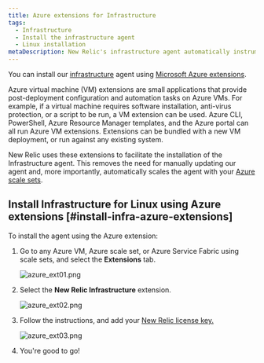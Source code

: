 ```yaml
---
title: Azure extensions for Infrastructure
tags:
  - Infrastructure
  - Install the infrastructure agent
  - Linux installation
metaDescription: New Relic's infrastructure agent automatically instruments Docker to collect container metrics and metadata.
---
```


You can install our [infrastructure](/docs/welcome-new-relic-infrastructure) agent using [Microsoft Azure extensions](https://docs.microsoft.com/en-us/azure/virtual-machines/extensions/overview).

<CollapserGroup>
  <Collapser id="what-is-extension" title="What is an Azure extension?">
    Azure virtual machine (VM) extensions are small applications that provide
    post-deployment configuration and automation tasks on Azure VMs. For
    example, if a virtual machine requires software installation, anti-virus
    protection, or a script to be run, a VM extension can be used. Azure CLI,
    PowerShell, Azure Resource Manager templates, and the Azure portal can all
    run Azure VM extensions. Extensions can be bundled with a new VM deployment,
    or run against any existing system.
  </Collapser>
</CollapserGroup>

New Relic uses these extensions to facilitate the installation of the Infrastructure agent. This removes the need for manually updating our agent and, more importantly, automatically scales the agent with your [Azure scale sets](https://docs.microsoft.com/en-us/azure/virtual-machine-scale-sets/overview).

## Install Infrastructure for Linux using Azure extensions [#install-infra-azure-extensions]

To install the agent using the Azure extension:

1. Go to any Azure VM, Azure scale set, or Azure Service Fabric using scale sets, and select the **Extensions** tab.

   ![azure_ext01.png](src/images/azure_ext01.png 'azure_ext01.png')

2. Select the **New Relic Infrastructure** extension.

   ![azure_ext02.png](src/images/azure_ext02.png 'azure_ext02.png')

3. Follow the instructions, and add your [New Relic license key.](/docs/accounts/accounts-billing/account-setup/new-relic-license-key)

   ![azure_ext03.png](src/images/azure_ext03.png 'azure_ext03.png')

4. You're good to go!
